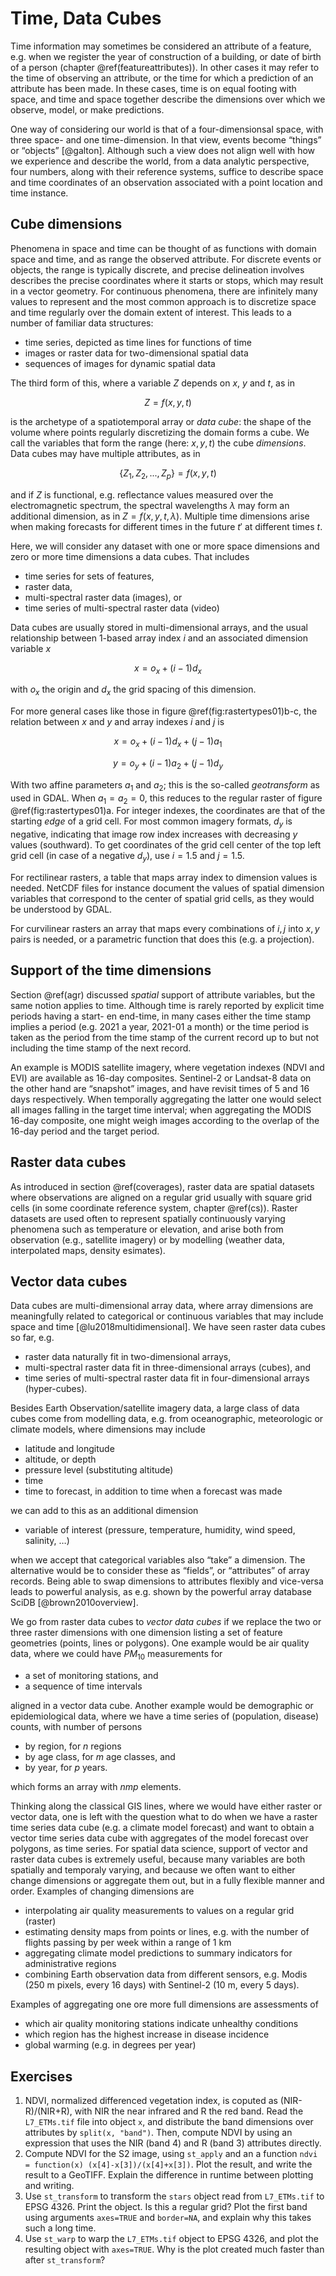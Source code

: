 # Time, Data Cubes {#raster}

<!--
TODO:
refer to
[@appel2019demand]
-->
 
Time information may sometimes be considered an attribute of
a feature, e.g. when we register the year of construction
of a building, or date of birth of a person (chapter
\@ref(featureattributes)). In other cases it may refer to the time
of observing an attribute, or the time for which a prediction of an
attribute has been made. In these cases, time is on equal footing
with space, and time and space together describe the dimensions
over which we observe, model, or make predictions.

One way of considering our world is that of a four-dimensionsal
space, with three space- and one time-dimension. In that view,
events become "things" or "objects" [@galton]. Although such a view
does not align well with how we experience and describe the world,
from a data analytic perspective, four numbers, along with their
reference systems, suffice to describe space and time coordinates
of an observation associated with a point location and time instance.

## Cube dimensions

Phenomena in space and time can be thought of as functions with
domain space and time, and as range the observed attribute. 
For discrete events or objects, the range is typically discrete, and
precise delineation involves describes the precise coordinates
where it starts or stops, which may result in a vector geometry.
For continuous phenomena, there are infinitely many values to
represent and the most common approach is to discretize space and
time regularly over the domain extent of interest. This leads to
a number of familiar data structures:

* time series, depicted as time lines for functions of time
* images or raster data for two-dimensional spatial data
* sequences of images for dynamic spatial data

The third form of this, where a variable $Z$ depends on $x$, $y$
and $t$, as in

$$Z = f(x, y, t)$$

is the archetype of a spatiotemporal array or _data cube_: the shape
of the volume where points regularly discretizing the domain forms a
cube. We call the variables that form the range (here: $x, y, t$) the
cube _dimensions_.  Data cubes may have multiple attributes, as in

$$\{Z_1,Z_2,...,Z_p\} = f(x, y, t)$$

and if $Z$ is functional, e.g. reflectance values measured over
the electromagnetic spectrum, the spectral wavelengths $\lambda$
may form an additional dimension, as in $Z = f(x,y,t,\lambda)$.
Multiple time dimensions arise when making forecasts for different
times in the future $t'$ at different times $t$.

Here, we will consider any dataset with one or more space dimensions
and zero or more time dimensions a data cubes. That includes

* time series for sets of features,
* raster data, 
* multi-spectral raster data (images), or
* time series of multi-spectral raster data (video)

Data cubes are usually stored in multi-dimensional arrays, and the
usual relationship between 1-based array index $i$ and an associated
dimension variable $x$

$$x = o_x + (i-1) d_x$$

with $o_x$ the origin and $d_x$ the grid spacing of this dimension.

For more general cases like those in figure
\@ref(fig:rastertypes01)b-c, the relation between $x$ and $y$
and array indexes $i$ and $j$ is

$$x = o_x + (i-1) d_x + (j-1) a_1$$
    
$$y = o_y + (i-1) a_2 + (j-1) d_y$$

With two affine parameters $a_1$ and $a_2$; this is the so-called
_geotransform_ as used in GDAL.  When $a_1=a_2=0$, this
reduces to the regular raster of figure \@ref(fig:rastertypes01)a.
For integer indexes, the coordinates are that of the starting _edge_
of a grid cell. For most common imagery formats, $d_y$ is negative,
indicating that image row index increases with decreasing $y$
values (southward).  To get coordinates of the grid cell center of
the top left grid cell (in case of a negative $d_y$), use $i=1.5$
and $j=1.5$. 

For rectilinear rasters, a table that maps array index to dimension
values is needed. NetCDF files for instance document the values
of spatial dimension variables that correspond to the center of
spatial grid cells, as they would be understood by GDAL.

For curvilinear rasters an array that maps every combinations of
$i,j$ into $x,y$ pairs is needed, or a parametric function that
does this (e.g. a projection).

## Support of the time dimensions

Section \@ref(agr) discussed _spatial_ support of attribute
variables, but the same notion applies to time. Although time is
rarely reported by explicit time periods having a start- en end-time,
in many cases either the time stamp implies a period (e.g. 2021 a
year, 2021-01 a month) or the time period is taken as the period
from the time stamp of the current record up to but not including
the time stamp of the next record.

An example is MODIS satellite imagery, where vegetation indexes (NDVI
and EVI) are available as 16-day composites. Sentinel-2 or Landsat-8
data on the other hand are "snapshot" images, and have revisit times
of 5 and 16 days respectively. When temporally aggregating the latter
one would select all images falling in the target time interval;
when aggregating the MODIS 16-day composite, one might weigh images
according to the overlap of the 16-day period and the target period.

## Raster data cubes

As introduced in section \@ref(coverages), raster data are spatial
datasets where observations are aligned on a regular grid usually
with square grid cells (in some coordinate reference system, chapter
\@ref(cs)). Raster datasets are used often to represent spatially
continuously varying phenomena such as temperature or elevation,
and arise both from observation (e.g., satellite imagery) or by
modelling (weather data, interpolated maps, density esimates).

## Vector data cubes {#datacubes}

Data cubes are multi-dimensional array data, where array dimensions
are meaningfully related to categorical or continuous variables
that may include space and time [@lu2018multidimensional]. We have
seen raster data cubes so far, e.g.

* raster data naturally fit in two-dimensional arrays, 
* multi-spectral raster data fit in three-dimensional arrays (cubes), and 
* time series of multi-spectral raster data fit in four-dimensional arrays (hyper-cubes).

Besides Earth Observation/satellite imagery data, a large class
of data cubes come from modelling data, e.g. from oceanographic,
meteorologic or climate models, where dimensions may include

* latitude and longitude
* altitude, or depth
* pressure level (substituting altitude)
* time 
* time to forecast, in addition to time when a forecast was made

we can add to this as an additional dimension

* variable of interest (pressure, temperature, humidity, wind speed, salinity, ...)

when we accept that categorical variables also "take" a
dimension. The alternative would be to consider these as "fields",
or "attributes" of array records. Being able to swap dimensions to
attributes flexibly and vice-versa leads to powerful analysis, as
e.g. shown by the powerful array database SciDB [@brown2010overview].

We go from raster data cubes to _vector data cubes_ if we replace
the two or three raster dimensions with one dimension listing a set
of feature geometries (points, lines or polygons). One example would
be air quality data, where we could have $PM_{10}$ measurements for

* a set of monitoring stations, and
* a sequence of time intervals

aligned in a vector data cube.  Another example would be demographic
or epidemiological data, where we have a time series of (population,
disease) counts, with number of persons

* by region, for $n$ regions
* by age class, for $m$ age classes, and
* by year, for $p$ years.

which forms an array with $n m p$ elements. 

Thinking along the classical GIS lines, where we would have either
raster or vector data, one is left with the question what to do
when we have a raster time series data cube (e.g.  a climate model
forecast) and want to obtain a vector time series data cube with
aggregates of the model forecast over polygons, as time series.
For spatial data science, support of vector and raster data cubes
is extremely useful, because many variables are both spatially
and temporaly varying, and because we often want to either change
dimensions or aggregate them out, but in a fully flexible manner
and order. Examples of changing dimensions are

* interpolating air quality measurements to values on a regular grid (raster)
* estimating density maps from points or lines, e.g. with the number of flights passing by per week within a range of 1 km
* aggregating climate model predictions to summary indicators for administrative regions
* combining Earth observation data from different sensors, e.g. Modis (250 m pixels, every 16 days) with Sentinel-2 (10 m,
every 5 days).

Examples of aggregating one ore more full dimensions are assessments of

* which air quality monitoring stations indicate unhealthy conditions
* which region has the highest increase in disease incidence
* global warming (e.g. in degrees per year)

## Exercises 

1. NDVI, normalized differenced vegetation index, is coputed as (NIR-R)/(NIR+R), with NIR the near infrared and R the red band.  Read the `L7_ETMs.tif` file into object `x`, and distribute the band dimensions over attributes by `split(x, "band")`. Then, compute NDVI by using an expression that uses the NIR (band 4) and R (band 3) attributes directly.
1. Compute NDVI for the S2 image, using `st_apply` and an a function `ndvi = function(x) (x[4]-x[3])/(x[4]+x[3])`. Plot the result, and write the result to a GeoTIFF. Explain the difference in runtime between plotting and writing.
1. Use `st_transform` to transform the `stars` object read from `L7_ETMs.tif` to EPSG 4326. Print the object. Is this a regular grid? Plot the first band using arguments `axes=TRUE` and `border=NA`, and explain why this takes such a long time.
1. Use `st_warp` to warp the `L7_ETMs.tif` object to EPSG 4326, and plot the resulting object with `axes=TRUE`. Why is the plot created much faster than after `st_transform`?
